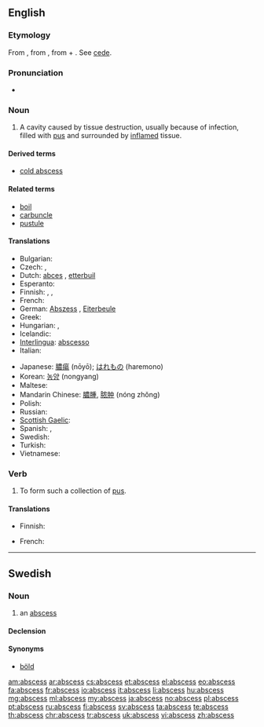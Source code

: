 ==English==
{{wikipedia}}

===Etymology===
From {{etyl|la|en}} {{term|abscessus||a going away; gathering of humors, abscess|lang=la}}, from {{term|abscedo|abscēdō|go away, depart|lang=la}}, from {{term|abs||from, away from|lang=la}} + {{term|cedo|cēdō|go away from, depart; withdraw|lang=la}}. See [[cede]].

===Pronunciation===
* {{audio|en-uk-abscess.ogg|Audio (UK)}}

===Noun===
{{en-noun|abscess|es}}

# {{pathology}} A cavity caused by tissue destruction, usually because of infection, filled with [[pus]] and surrounded by [[inflame|inflamed]] tissue.

====Derived terms====
* [[cold abscess]]

====Related terms====
* [[boil]] <!-- near synonym -->
* [[carbuncle]] <!-- near synonym -->
* [[pustule]] <!-- near synonym -->

====Translations====
{{trans-top|cavity filled with pus}}
* Bulgarian: {{t|bg|абсцес, цирей}}
* Czech: {{t+|cs|absces|m}}, {{t-|cs|hnisavý vřed|m}}
* Dutch: [[abces]] {{n}}, [[etterbuil]] {{m}}
* Esperanto: {{t+|eo|absceso|xs=Esperanto}}
* Finnish: {{t+|fi|paise}}, {{t-|fi|märkäpesäke}}, {{t+|fi|absessi}}
* French: {{t+|fr|abcès|m}}
* German: [[Abszess]] {{m}}, [[Eiterbeule]] {{f}}
* Greek: {{t+|el|απόστημα|n|tr=apóstima}}
* Hungarian: {{t+|hu|tályog}}, {{t|hu|kelés}}
* Icelandic: {{t+|is|kýli|n}}
* [[Interlingua]]: [[abscesso]]
* Italian: {{t-|it|ascesso|m}}
{{trans-mid}}
* Japanese: [[膿瘍]] (nōyō); [[はれもの]] (haremono)
* Korean: [[농양]] (nongyang)
* Maltese: {{t-|mt|pustuletta|xs=Maltese}}
* Mandarin Chinese: [[膿腫]], [[脓肿]] (nóng zhǒng)
* Polish: {{t-|pl|ropień|m}}
* Russian: {{t+|ru|гнойничок|m|tr=gnojničók}}
* [[Scottish Gaelic]]: {{t|gd|neasgaid|f}}
* Spanish: {{t|es|absceso|m}}, {{t|es|flemón|m}} {{qualifier|gums}}
* Swedish: {{t|sv|abscess|c}}
* Turkish: {{t+|tr|apse}}
* Vietnamese: {{t|vi|Áp-xe|xs=Vietnamese}}
{{trans-bottom}}

===Verb===
{{en-verb|abscess|es}}

# {{intransitive}} To form such a collection of [[pus]].

====Translations====
{{trans-top|to form an abscess}}
* Finnish: {{t-|fi|märkiä}}
{{trans-mid}}
* French: {{t+|fr|abcéder}}
{{trans-bottom}}

----

==Swedish==

===Noun===
{{sv-noun|g=c}}

# an [[#English|abscess]]

====Declension====
{{sv-noun-reg-er|genitive=}}

====Synonyms====
* [[böld]]

[[am:abscess]]
[[ar:abscess]]
[[cs:abscess]]
[[et:abscess]]
[[el:abscess]]
[[eo:abscess]]
[[fa:abscess]]
[[fr:abscess]]
[[io:abscess]]
[[it:abscess]]
[[li:abscess]]
[[hu:abscess]]
[[mg:abscess]]
[[ml:abscess]]
[[my:abscess]]
[[ja:abscess]]
[[no:abscess]]
[[pl:abscess]]
[[pt:abscess]]
[[ru:abscess]]
[[fi:abscess]]
[[sv:abscess]]
[[ta:abscess]]
[[te:abscess]]
[[th:abscess]]
[[chr:abscess]]
[[tr:abscess]]
[[uk:abscess]]
[[vi:abscess]]
[[zh:abscess]]
